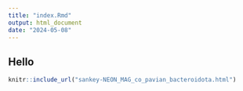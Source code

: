 ```yaml
---
title: "index.Rmd"
output: html_document
date: "2024-05-08"
---
```


## Hello

```r
knitr::include_url("sankey-NEON_MAG_co_pavian_bacteroidota.html")
```


